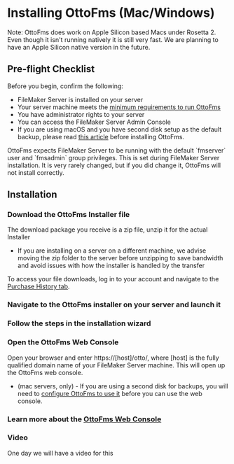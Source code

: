 
# Installing OttoFms (Mac/Windows)

Note: OttoFms does work on Apple Silicon based Macs under Rosetta 2. Even though it isn't running natively it is still very fast. We are planning to have an Apple Silicon native version in the future.

## Pre-flight Checklist

Before you begin, confirm the following:

- FileMaker Server is installed on your server
- Your server machine meets the [minimum requirements to run OttoFms](/tech-specs)
- You have administrator rights to your server
- You can access the FileMaker Server Admin Console
- If you are using macOS and you have second disk setup as the default backup, please read [this article](/guides/mac-second-disk) before installing OttoFms.

<Callout type="warning">
  OttoFms expects FileMaker Server to be running with the default `fmserver`
  user and `fmsadmin` group privileges. This is set during FileMaker Server
  installation. It is very rarely changed, but if you did change it, OttoFms
  will not install correctly.
</Callout>

## Installation

<Steps>

### Download the OttoFms Installer file

The download package you receive is a zip file, unzip it for the actual Installer

- If you are installing on a server on a different machine, we advise moving the zip folder to the server before unzipping to save bandwidth and avoid issues with how the installer is handled by the transfer

To access your file downloads, log in to your account and navigate to the [Purchase History tab](https://www.geistinteractive.com/account/?_gl=1*vbuibo*_ga*MjEyNjIwMjQxOC4xNjkzNDIzOTk0*_ga_XSEJBWFBW9*MTY5NDgxNzQ3MC4xMC4xLjE2OTQ4MTg1NTQuMC4wLjA.#tab-id-2).

### Navigate to the OttoFms installer on your server and launch it

### Follow the steps in the installation wizard

### Open the OttoFms Web Console

Open your browser and enter https://[host]/otto/, where [host] is the fully qualified domain name of your FileMaker Server machine. This will open up the OttoFms web console.

- (mac servers, only) - If you are using a second disk for backups, you will need to [configure OttoFms to use it](/guides/mac-second-disk) before you can use the web console.

### Learn more about the [OttoFms Web Console](/otto-console/dashboard)

 </Steps>

### Video

One day we will have a video for this

